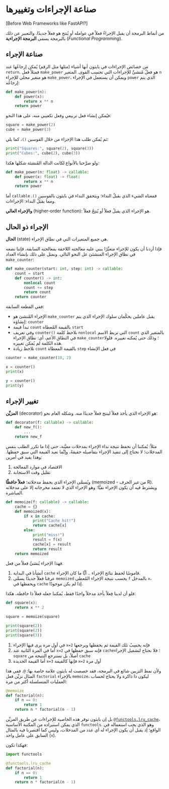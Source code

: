 # صناعة الإجراءات وتغييرها

[Before Web Frameworks like FastAPI?]

من أنماط البرمجة أن يقبل الإجراءُ فعلاً في عوامله أو يُنتج هو فعلاً جديدًا. والتعبير عن ذلك بالبرمجة يسمى **البرمجة الإجراءية** (*Functional Programming*).

## صناعة الإجراء

من خصائص الإجراءات في بايثون أنها أشياء (مثلها مثل الرقم) يُمكن إرجاعُها عند `return`.
فمثلاً فعل `make_power` هو فعلٌ مُنشئٌ للإجراءات التي تحسِب القوى. المتغير `n` هو متغير محلي للإجراء `make_power`، ويمكن أن يستعمل في الإجراء `power` الذي يتم إرجاعُه:

```python
def make_power(n):
    def power(x):
        return x ** n
    return power
```

فيُمكن إنشاء فعل تربيعي وفعل تكعيبي منه، على هذا النحو:

```python
square = make_power(2)
cube = make_power(3)
```

ثم يُمكن طلب هذا الإجراء من خلال القوسين `()`، كما يلي:

```python
print("Squares:", square(2), square(3))
print("Cubes:", cube(2), cube(3))
```

ولو صرَّحنا بالأنواع لكانت الدالة المُنشئة شكلها هكذا:

```python
def make_power(n: float) -> callable:
    def power(x: float) -> float:
        return x ** n
    return power
```

أما `callable` فمعناه الشيء الذي يقبلُ النداء؛ ويتحقق النداء في بايثون بالقوسين `()`. ومما يقبَلُ النداء: الإجراءات.

**والإجراء العالي** (higher-order function): هو الإجراء الذي يقبلُ فعلاً أو يُنتِجُ فعلاً.


## الإجراء ذو الحال

**الحال** (state) هي جميع المتغيرات التي في نطاق الإجراء.

فإذا أردنا أن يكون للإجراء متغيِّرًا يبني عليه معالجته اللاحقة بمعالجته السابقة، فإننا نضعه في نطاق الإجراء المنشئئ عل النحو التالي.
ونمثل على ذلك بإنشاء العداد `make_counter`:

```python
def make_counter(start: int, step: int) -> callable:
    count = start
    def counter() -> int:
        nonlocal count
        count += step
        return count
    return counter
```

ففي القطعة السابقة:

- الإجراء المُنشئ هو `make_counter` يقبل عاملين يحكُمان سلوك الإجراء الذي يتم إنشاؤه: `counter`
- تبدأ قيمة `count` بالقيمة المُعطاة `start`
- وفي تعريف `counter()` نلاحظ كلمة `nonlocal` التي تربط الاسم `count` بالمتغير الذي في النطاق الأعم، أي: نطاق الإجراء `make_counter`؛ وذلك حتى يُمكنه تغييره. فلولا هذه الكلمة لم يُمكن تغييره.
- نلاحظ زيادة `count` بالقيمة المعطاة `step` في فعل الإنشاء

```python
counter = make_counter(10, 2)

x = counter()
print(x)

y = counter()
print(y)
```

## تغيير الإجراء

**المزيِّن** (decorator) هو الإجراء الذي يأخذ فعلاً لينتج فعلاً جديدًا منه.
وشكله العام نحو:

```python
def decorator(f: callable) -> callable:
    def new_f():
        ...
    return new_f
```

مثلاً:
يُمكننا أن نحفظ نتيجة نداء الإجراء بمدخلات معيَّنة، حتى إذا ما تكرر الطلب بنفس المدخلات؛ لا نحتاج إلى تنفيذ الإجراء بتفاصيله حقيقةً، وإنَّما نعيد القيمة التي سبق حفظها. وهذا يفيد في أمرين:

1. الاقتصاد في موارد المعالجة
2. تقليل وقت الاستجابة

ويُسمَّى الإجراء الذي يحفظ مدخلاته؛ **فعلاً حافظًا** (memoized - من غير الحرف R).
ويشترط فيه أن يكون الإجراء نقيًّا؛ وهو الإجراء الذي لا تعتمد مخرجاته إلا على مدخلاته المباشرة.

```python
def memoize(f: callable) -> callable:
    cache = {}
    def memoized(x):
        if x in cache:
            print("Cache hit!")
            return cache[x]
        else:
            print("miss!")
            result = f(x)
            cache[x] = result
            return result
    return memoized
```

فهذا الإجراء يُنشئُ فعلاً من فعل.

1. أنشأنا في البداية `cache` قاموسًا لحفظ نتائج الإجراء .. أيًّا ما كان الإجراء.
2. عرفنا فعلاً جديدًا يسمَّى `memoized` يحسب نتيجة الإجراء المُعطى `f` بالمدخل `x`، ويحفظها في `cache` إذا لم يكن موجودًا.

فلو أن لدينا فِعلاً يأخذ مدخلاً واحدًا فقط، يُمكننا جعله فعلاً ذا حافظة، هكذا:

```python
def square(x):
    return x ** 2

square = memoize(square)

print(square(2))
print(square(2))
print(square(3))
```

1. في أول مرة يرى فيها الإجراء `x=2` فإنه يحسِبُ تلك القيمة ثم يحفظها ويرجعها
2. أما في المرة الثانية عند `x=2` فإنه سبق حفظها في `cache`؛ فلا نحتاج لتشغيل الإجراء `square` أصلاً، بل نسترجع النتيجة من `cache`
3. أما القيمة الجديدة `x=3` فإنها كالقيمة `x=2` أول مرة

ولأن نمط التزيين شائع في البرمجة، فقد خصصت له بايثون علامة خاصة بها: `@`.
ففي هذا المثال نزيِّن فعل `factorial` بالإجراء `memoize`، ليكون ذا ذاكرة ولا يحتاج لحساب العمليات المتسلسلة أكثر من مرة:

```python
@memoize
def factorial(n):
    if n == 0:
        return 1
    return n * factorial(n - 1)
```

بل إن بايثون توفر هذه الخاصية للإجراءات عن طريق المزيِّن [`@functools.lru_cache`](https://docs.python.org/3/library/functools.html#functools.cache)، الذي يمكن استيراده من المكتبة الأساسية `functools`.
وهو الذي يجب استعماله في الواقع؛ إذ يقبل أن يكون الإجراء له أي عدد من المدخلات، وليس كما اقتصرنا فيه بالمثال السابق على عامل واحد (`x`). 

فهكذا تكون:

```python
import functools

@functools.lru_cache
def factorial(n):
    if n == 0:
        return 1
    return n * factorial(n - 1)
```
